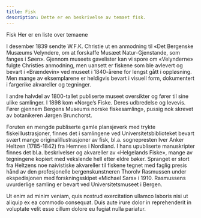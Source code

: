 ```yaml
---
title: Fisk
description: Dette er en beskrivelse av temaet fisk.
---
```



<ContentGrid>

<Hero variant="fisk">
  <HeroImage src="/fisk-hero-ill.png" alt="Fisk" className="border-um-fisk-solid" />
  <HeroContent className="bg-um-fisk-solid">
    <HeroTitle>
      Fisk
    </HeroTitle>
    <HeroDescription>
      Her er en liste over temaene
    </HeroDescription>
  </HeroContent>
</Hero>

I desember 1839 sendte W.F.K. Christie ut en anmodning til «Det Bergenske Musæums Velyndere, om at forskaffe Musæet Natur-Gjenstande, som fanges i Søen». Gjennom museets gavelister kan vi spore om «Velynderne» fulgte Christies anmodning, men uansett er fiskene som ble avlevert og bevart i «Brændevin» ved museet i 1840-årene for lengst gått i oppløsning.  Men mange av eksemplarene er heldigvis bevart i visuell form, dokumentert i fargerike akvareller og tegninger. 

I andre halvdel av 1800-tallet publiserte museet oversikter og fører til sine ulike samlinger. I 1898 kom «Norge’s Fiske. Deres udbredelse og levevis. Fører gjennem Bergens Museums norske fiskesamling», pussig nok skrevet av botanikeren Jørgen Brunchorst. 

Foruten en mengde publiserte gamle plansjeverk med trykte fiskeillustrasjoner, finnes det i samlingene ved Universitetsbiblioteket bevart svært mange originalillustrasjoner av fisk, bl.a. sognepresten Iver Anker Heltzen (1785-1842) fra Hemnes i Nordland. I hans upubliserte manuskripter finnes det bl.a. beskrivelser og akvareller av «Helgelands Fiske», mange av tegningene kopiert med vekslende hell etter eldre bøker. Spranget er stort fra Heltzens noe naivistiske akvareller til fiskene tegnet med faglig presis hånd av den profesjonelle bergenskunstneren Thorolv Rasmussen under ekspedisjonen med forskningsskipet «Michael Sars» i 1910. Rasmussens uvurderlige samling er bevart ved Universitetsmuseet i Bergen. 

<aside>
Ut enim ad minim veniam, quis nostrud exercitation ullamco laboris nisi ut aliquip ex ea commodo consequat. Duis aute irure dolor in reprehenderit in voluptate velit esse cillum dolore eu fugiat nulla pariatur.
</aside>

<Cards title="Historier om fisk">
  <Card title="Christie og de «mærkelige Fiske»" description="" image="/nav-card-images/vintage-fish-illustration.jpg" imageAlt="Fisk" href="/tema/fisk/christie-og-de-maerkelige-fiske" />
</Cards>

</ContentGrid>